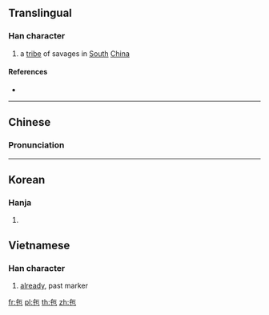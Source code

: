 ==Translingual==

===Han character===
{{Han char|rn=5|rad=乙|as=04|sn=5|four=80712|canj=OPD|ids=⿱𠂉也}}

# a [[tribe]] of savages in [[south|South]] [[China]]

====References====
* {{Han ref|kx=0084.080|hdz=10036.020|uh=340C|ud=13324}}

----

==Chinese==
{{zh-forms}}

===Pronunciation===
{{zh-pron
|m=yí
|c=zyu4
|mc=
|oc=
|ma=
|cat=pn
}}

----

==Korean==

===Hanja===
{{ko-hanja|hangeul=이|rv=i|mr=i|y=i}}

# {{defn|lang=ko|sort=乙04}}

==Vietnamese==

===Han character===
{{vi-hantu|[[đã]]|rs=乙04}}
# [[already]], past marker

[[fr:㐌]]
[[pl:㐌]]
[[th:㐌]]
[[zh:㐌]]